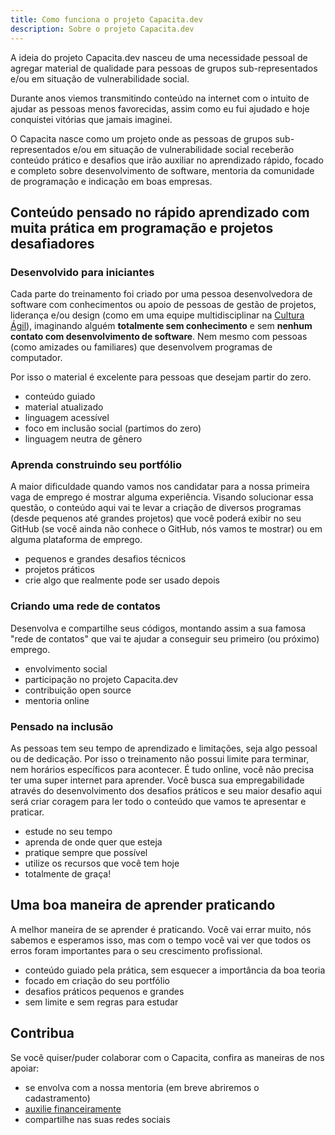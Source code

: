 ```yaml
---
title: Como funciona o projeto Capacita.dev
description: Sobre o projeto Capacita.dev
---
```


A ideia do projeto Capacita.dev nasceu de uma necessidade pessoal de agregar material de qualidade para pessoas de grupos sub-representados e/ou em situação de vulnerabilidade social.

Durante anos viemos transmitindo conteúdo na internet com o intuito de ajudar as pessoas menos favorecidas, assim como eu fui ajudado e hoje conquistei vitórias que jamais imaginei.

O Capacita nasce como um projeto onde as pessoas de grupos sub-representados e/ou em situação de vulnerabilidade social receberão conteúdo prático e desafios que irão auxiliar no aprendizado rápido, focado e completo sobre desenvolvimento de software, mentoria da comunidade de programação e indicação em boas empresas.

## Conteúdo pensado no rápido aprendizado com muita prática em programação e projetos desafiadores

### Desenvolvido para iniciantes

Cada parte do treinamento foi criado por uma pessoa desenvolvedora de software com conhecimentos ou apoio de pessoas de gestão de projetos, liderança e/ou design (como em uma equipe multidisciplinar na [Cultura Ágil](https://www.lambda3.com.br/2016/12/podcast-22-agilidade/)), imaginando alguém **totalmente sem conhecimento** e sem **nenhum contato com desenvolvimento de software**. Nem mesmo com pessoas (como amizades ou familiares) que desenvolvem programas de computador. 

Por isso o material é excelente para pessoas que desejam partir do zero.

- conteúdo guiado
- material atualizado
- linguagem acessível
- foco em inclusão social (partimos do zero)
- linguagem neutra de gênero

### Aprenda construindo seu portfólio

A maior dificuldade quando vamos nos candidatar para a nossa primeira vaga de emprego é mostrar alguma experiência. Visando solucionar essa questão, o conteúdo aqui vai te levar a criação de diversos programas (desde pequenos até grandes projetos) que você poderá exibir no seu GitHub (se você ainda não conhece o GitHub, nós vamos te mostrar) ou em alguma plataforma de emprego.

- pequenos e grandes desafios técnicos
- projetos práticos
- crie algo que realmente pode ser usado depois

### Criando uma rede de contatos

Desenvolva e compartilhe seus códigos, montando assim a sua famosa "rede de contatos" que vai te ajudar a conseguir seu primeiro (ou próximo) emprego.

- envolvimento social
- participação no projeto Capacita.dev
- contribuição open source
- mentoria online

### Pensado na inclusão

As pessoas tem seu tempo de aprendizado e limitações, seja algo pessoal ou de dedicação. Por isso o treinamento não possui limite para terminar, nem horários específicos para acontecer. É tudo online, você não precisa ter uma super internet para aprender. Você busca sua empregabilidade através do desenvolvimento dos desafios práticos e seu maior desafio aqui será criar coragem para ler todo o conteúdo que vamos te apresentar e praticar.

- estude no seu tempo
- aprenda de onde quer que esteja
- pratique sempre que possível
- utilize os recursos que você tem hoje
- totalmente de graça!

## Uma boa maneira de aprender praticando

A melhor maneira de se aprender é praticando. Você vai errar muito, nós sabemos e esperamos isso, mas com o tempo você vai ver que todos os erros foram importantes para o seu crescimento profissional.

- conteúdo guiado pela prática, sem esquecer a importância da boa teoria
- focado em criação do seu portfólio
- desafios práticos pequenos e grandes
- sem limite e sem regras para estudar

## Contribua

Se você quiser/puder colaborar com o Capacita, confira as maneiras de nos apoiar:

- se envolva com a nossa mentoria (em breve abriremos o cadastramento)
- [auxilie financeiramente](/apoiar)
- compartilhe nas suas redes sociais
